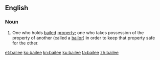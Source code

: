 ==English==

===Noun===
{{en-noun}}
# {{lb|en|legal}} One who holds [[bail]]ed [[property]]; one who takes possession of the property of another (called a [[bailor]]) in order to keep that property safe for the other.

[[et:bailee]]
[[ko:bailee]]
[[kn:bailee]]
[[ku:bailee]]
[[ta:bailee]]
[[zh:bailee]]